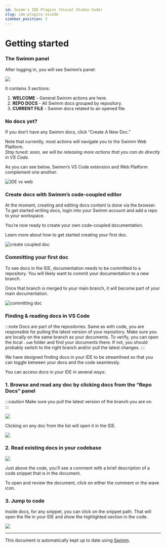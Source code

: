 ```yaml
---
id: Swimm's IDE Plugins (Visual Studio Code)
slug: ide-plugins-vscode
sidebar_position: 3
---
```



# Getting started

### The Swimm panel

After logging in, you will see Swimm’s panel:

![](../../../static/img/sidebar_empty.png)

It contains 3 sections:

1.  **WELCOME** - General Swimm actions are here.
2.  **REPO DOCS** - All Swimm docs grouped by repository.
3.  **CURRENT FILE** - Swimm docs related to an opened file.

### No docs yet?

If you don’t have any Swimm docs, click “Create A New Doc.”

Note that currently, most actions will navigate you to the Swimm Web Platform.<br/>
_Stay tuned: soon, we will be releasing more actions that you can do directly in VS Code._<br/>

As you can see below, Swimm’s VS Code extension and Web Platform complement one another.

![IDE vs web](../../../static/img/VSCODE3.png)

### Create docs with Swimm’s code-coupled editor

At the moment, creating and editing docs content is done via the browser.<br/>
To get started writing docs, login into your Swimm account and add a repo to your workspace.<br/>

You’re now ready to create your own code-coupled documentation.

Learn more about <Link to="https://docs.swimm.io/getting-started-guide/creating-a-doc/">how to get started creating your first doc.</Link>

![create coupled doc](../../../static/img/VSCODE4.png)

### Committing your first doc

To see docs in the IDE, documentation needs to be committed to a repository. You will likely want to commit your documentation to a new branch.

Once that branch is merged to your main branch, it will become part of your main documentation.

![committing doc](../../../static/img/VSCODE5.png)

### Finding & reading docs in VS Code

:::note
Docs are part of the repositories. Same as with code, you are responsible for pulling the latest version of your repository. Make sure you are locally on the same branch as your documents. To verify, you can open the local `.swm` folder and find your documents there. If not, you should probably switch to the right branch and/or pull the latest changes.
:::

We have designed finding docs in your IDE to be streamlined so that you can toggle between your docs and the code seamlessly.

You can access docs in your IDE in several ways:

### 1\. Browse and read any doc by clicking docs from the “Repo Docs” panel

:::caution
Make sure you pull the latest version of the branch you are on.<br/>
:::

![](../../../static/img/VSCODE6.png)

Clicking on any doc from the list will open it in the IDE.

![](../../../static/img/VSCODE7.png)

### 2\. Read existing docs in your codebase

![](../../../static/img/VSCODE8.png)

Just above the code, you’ll see a comment with a brief description of a code snippet that is in the document.

To open and review the document, click on either the comment or the wave icon.

### 3\. Jump to code

Inside docs, for any snippet, you can click on the snippet path. That will open the file in your IDE and show the highlighted section in the code.

![](../../../static/img/VSCODE9.png)

---

This document is automatically kept up to date using [Swimm](https://swimm.io).
